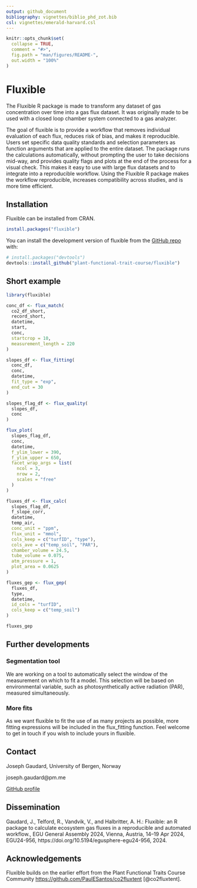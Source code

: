 ```yaml
---
output: github_document
bibliography: vignettes/biblio_phd_zot.bib
csl: vignettes/emerald-harvard.csl
---
```


<!-- README.md is generated from README.Rmd. Please edit that file -->

```r
knitr::opts_chunk$set(
  collapse = TRUE,
  comment = "#>",
  fig.path = "man/figures/README-",
  out.width = "100%"
)
```

# Fluxible

<!-- badges: start -->
<!-- badges: end -->
The Fluxible R package is made to transform any dataset of gas concentration over time into a gas flux dataset.
It was originally made to be used with a closed loop chamber system connected to a gas analyzer.

The goal of fluxible is to provide a workflow that removes individual evaluation of each flux, reduces risk of bias, and makes it reproducible.
Users set specific data quality standards and selection parameters as function arguments that are applied to the entire dataset.
The package runs the calculations automatically, without prompting the user to take decisions mid-way, and provides quality flags and plots at the end of the process for a visual check.
This makes it easy to use with large flux datasets and to integrate into a reproducible workflow.
Using the Fluxible R package makes the workflow reproducible, increases compatibility across studies, and is more time efficient.

## Installation

Fluxible can be installed from CRAN.

``` r
install.packages("fluxible")
```


You can install the development version of fluxible from the [GitHub repo](https://github.com/Plant-Functional-Trait-Course/fluxible) with:

``` r
# install.packages("devtools")
devtools::install_github("plant-functional-trait-course/fluxible")
```

## Short example
```r
library(fluxible)

conc_df <- flux_match(
  co2_df_short,
  record_short,
  datetime,
  start,
  conc,
  startcrop = 10,
  measurement_length = 220
)

slopes_df <- flux_fitting(
  conc_df,
  conc,
  datetime,
  fit_type = "exp",
  end_cut = 30
)

slopes_flag_df <- flux_quality(
  slopes_df,
  conc
)

flux_plot(
  slopes_flag_df,
  conc,
  datetime,
  f_ylim_lower = 390,
  f_ylim_upper = 650,
  facet_wrap_args = list(
    ncol = 3,
    nrow = 2,
    scales = "free"
  )
)

fluxes_df <- flux_calc(
  slopes_flag_df,
  f_slope_corr,
  datetime,
  temp_air,
  conc_unit = "ppm",
  flux_unit = "mmol",
  cols_keep = c("turfID", "type"),
  cols_ave = c("temp_soil", "PAR"),
  chamber_volume = 24.5,
  tube_volume = 0.075,
  atm_pressure = 1,
  plot_area = 0.0625
)

fluxes_gep <- flux_gep(
  fluxes_df,
  type,
  datetime,
  id_cols = "turfID",
  cols_keep = c("temp_soil")
)

fluxes_gep
```


## Further developments

### Segmentation tool
We are working on a tool to automatically select the window of the measurement on which to fit a model.
This selection will be based on environmental variable, such as photosynthetically active radiation (PAR), measured simultaneously.

### More fits
As we want fluxible to fit the use of as many projects as possible, more fitting expressions will be included in the flux_fitting function.
Feel welcome to get in touch if you wish to include yours in fluxible.

## Contact
Joseph Gaudard, University of Bergen, Norway

joseph.gaudard@pm.me

[GitHub profile](https://github.com/jogaudard)

## Dissemination
Gaudard, J., Telford, R., Vandvik, V., and Halbritter, A. H.: Fluxible: an R package to calculate ecosystem gas fluxes in a reproducible and automated workflow., EGU General Assembly 2024, Vienna, Austria, 14–19 Apr 2024, EGU24-956, https://doi.org/10.5194/egusphere-egu24-956, 2024. 

<!-- [Direct link to the poster](https://github.com/Plant-Functional-Trait-Course/fluxible/blob/main/dissemination/poster_EGU24_jgaudard.pdf) -->

<!-- [Link to the abstract](https://meetingorganizer.copernicus.org/EGU24/EGU24-956.html) -->

## Acknowledgements
Fluxible builds on the earlier effort from the Plant Functional Traits Course Community [https://github.com/PaulESantos/co2fluxtent](co2fluxtent) [@co2fluxtent].


<!-- #### References -->
